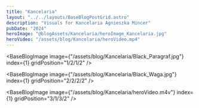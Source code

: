 ```yaml
---
title: "Kancelaria"
layout: "../../layouts/BaseBlogPostGrid.astro"
description: "Visuals for Kancelaria Agnieszka Mincer"
pubDate: "2024"
heroImage: "@blogAssets/Kancelaria/heroImage_Kancelaria.jpg"
heroVideo: "/assets/blog/Kancelaria/heroVideo.mp4"
---
```



<BaseBlogHeadTile
  index="1"
  title={frontmatter.title}
  date={frontmatter.pubDate}
  text="Visuals for Kancelaria Adwokacka Adowkat Agnieszka Mincer"
  gridPosition="1/1/1/3"
/>

<BaseBlogImage
  image={"/assets/blog/Kancelaria/Black_Paragraf.jpg"}
  index={1}
  gridPosition="1/2/1/2"
/>

<BaseBlogImage
  image={"/assets/blog/Kancelaria/Black_Waga.jpg"}
  index={1}
  gridPosition="2/2/2/2"
/>

<BaseBlogImage
  image={"/assets/blog/Kancelaria/heroVideo.m4v"}
  index={1}
  gridPosition="3/1/3/2"
/>